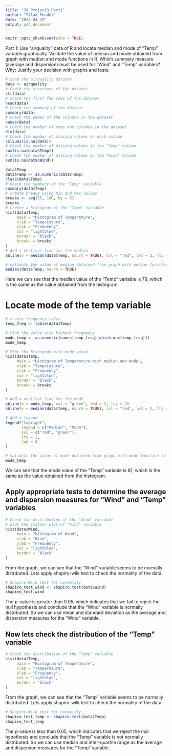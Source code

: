 ```yaml
---
title: "39_Project3_Part1"
author: "Tilak Poudel"
date: "2025-04-19"
output: pdf_document
---
```


```r
knitr::opts_chunk$set(echo = TRUE)
```

Part 1: Use “airquality” data of R and locate median and mode of “Temp” variable graphically.
Validate the value of median and mode obtained from graph with median and mode functions in R.
Which summary measure (average and dispersion) must be used for "Wind" and "Temp" variables? 
Why: Justify your decision with graphs and tests.

```r

# Load the airquality dataset
data <- airquality
# Check the structure of the dataset
str(data)
# Check the first few rows of the dataset
head(data)
# Check the summary of the dataset
summary(data)
# Check the names of the columns in the dataset
names(data)
# Check the number of rows and columns in the dataset
dim(data)
# Check the number of missing values in each column
colSums(is.na(data))
# Check the number of missing values in the "Temp" column
sum(is.na(data$Temp))
# Check the number of missing values in the "Wind" column
sum(is.na(data$Wind))

data$Temp
data$Temp <- as.numeric(data$Temp)
class(data$Temp)
# Check the summary of the "Temp" variable
summary(data$Temp)
# create breaks using min and max values
breaks <- seq(55, 100, by = 5)
breaks
# Create a histogram of the "Temp" variable
hist(data$Temp, 
     main = "Histogram of Temperature", 
     xlab = "Temperature", 
     ylab = "Frequency", 
     col = "lightblue", 
     border = "black", 
     breaks = breaks
)
# Add a vertical line for the median
abline(v = median(data$Temp, na.rm = TRUE), col = "red", lwd = 2, lty = 2)

# validate the value of median obtained from graph with median function in R
median(data$Temp, na.rm = TRUE)
```
Here we can see that the median value of the "Temp" variable is 79, which is 
the same as the value obtained from the histogram.

# Locate mode of the temp variable

```r
# create frequency table
temp_freq <- table(data$Temp)

# Find the value with highest frequency
mode_temp <- as.numeric(names(temp_freq)[which.max(temp_freq)])
mode_temp

# Plot the histogram with mode value
hist(data$Temp, 
     main = "Histogram of Temperature with median and mode", 
     xlab = "Temperature", 
     ylab = "Frequency", 
     col = "lightblue", 
     border = "black", 
     breaks = breaks
)

# Add a vertical line for the mode
abline(v = mode_temp, col = "green", lwd = 2, lty = 2)
abline(v = median(data$Temp, na.rm = TRUE), col = "red", lwd = 2, lty = 2)

# Add a legend
legend("topright", 
       legend = c("Median", "Mode"), 
       col = c("red", "green"), 
       lty = 2, 
       lwd = 2
)

# validate the value of mode obtained from graph with mode function in R
mode_temp

```
We can see that the mode value of the "Temp" variable is 81, which is
the same as the value obtained from the histogram.

## Apply appropriate tests to determine the average and dispersion measures for "Wind" and "Temp" variables
```r
# Check the distribution of the "Wind" variable
# plot the scatter plot of "Wind" variable
hist(data$Wind, 
     main = "Histogram of Wind", 
     xlab = "Wind", 
     ylab = "Frequency", 
     col = "lightblue", 
     border = "black"
)

```
From the graph, we can see that the "Wind" variable seems to be normally distributed. Lets apply shapiro-wilk test to check the normality of the data.
```r
# Shapiro-Wilk test for normality
shapiro_test_wind <- shapiro.test(data$Wind)
shapiro_test_wind
```
The p-value is greater than 0.05, which indicates that we fail to reject the null hypothesis and conclude that the "Wind" variable is normally distributed. So we can use mean and standard deviation as the average and dispersion measures for the "Wind" variable.

## Now lets check the distribution of the "Temp" variable
```r
# Check the distribution of the "Temp" variable
hist(data$Temp, 
     main = "Histogram of Temperature", 
     xlab = "Temperature", 
     ylab = "Frequency", 
     col = "lightblue",
     border = "black"
)
```
From the graph, we can see that the "Temp" variable seems to be normally distributed. Lets apply shapiro-wilk test to check the normality of the data.
```r
# Shapiro-Wilk test for normality
shapiro_test_temp <- shapiro.test(data$Temp)
shapiro_test_temp
```
The p-value is less than 0.05, which indicates that we reject the null hypothesis and conclude that the "Temp" variable is not normally distributed. So we can use median and inter-quartile range as the average and dispersion measures for the "Temp" variable.
